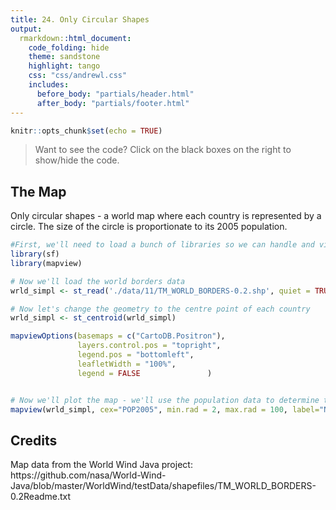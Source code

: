 ```yaml
---
title: 24. Only Circular Shapes
output:
  rmarkdown::html_document:
    code_folding: hide
    theme: sandstone   
    highlight: tango
    css: "css/andrewl.css"
    includes:
      before_body: "partials/header.html"
      after_body: "partials/footer.html"
---
```

```r
knitr::opts_chunk$set(echo = TRUE)
```

> Want to see the code? Click on the black boxes on the right to show/hide the code. 

## The Map

Only circular shapes - a world map where each country is represented by a circle. 
The size of the circle is proportionate to its 2005 population.

```r
#First, we'll need to load a bunch of libraries so we can handle and view geospatial data
library(sf)
library(mapview)

# Now we'll load the world borders data 
wrld_simpl <- st_read('./data/11/TM_WORLD_BORDERS-0.2.shp', quiet = TRUE) %>% st_transform(crs = 3857)

# Now let's change the geometry to the centre point of each country
wrld_simpl <- st_centroid(wrld_simpl)

mapviewOptions(basemaps = c("CartoDB.Positron"),
               layers.control.pos = "topright",
               legend.pos = "bottomleft",
               leafletWidth = "100%",
               legend = FALSE               )


# Now we'll plot the map - we'll use the population data to determine the size of the circle and set the min and max radius
mapview(wrld_simpl, cex="POP2005", min.rad = 2, max.rad = 100, label="NAME")

```

## Credits

Map data from the World Wind Java project: https://github.com/nasa/World-Wind-Java/blob/master/WorldWind/testData/shapefiles/TM_WORLD_BORDERS-0.2Readme.txt
